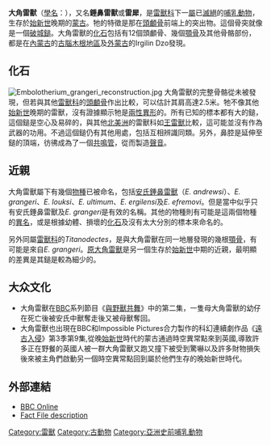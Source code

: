 {{Automatic taxobox
| name = 大角雷獸
| fossil_range =  {{Fossil range|Late Eocene|PS=晚[[始新世|始新世]]}}
| status = Fossil
| image = Embolotherium_andrewsi.jpg
| image_width = 250px
| image_caption = [[安氏錘鼻雷獸|安氏錘鼻雷獸]]的頭骨化石
| image2 = Embolotherium_andrewsi_reconstruction.JPG
| image2_width = 250px
| image2_caption = 藝術家的想象圖
| taxon = Embolotherium
| authority = [[Henry_Fairfield_Osborn|Osborn]], 1929
| subdivision_ranks = [[種|種]]
| subdivision = 
*見內文
}}
'''大角雷獸'''（[[學名|學名]]：''{{lang|la|Embolotherium}}''），又名'''錘鼻雷獸'''或'''雷犀'''，是[[雷獸科|雷獸科]]下一[[屬|屬]]已[[滅絕|滅絕]]的[[哺乳動物|哺乳動物]]，生存於[[始新世|始新世]]晚期的[[蒙古|蒙古]]。牠的特徵是那在[[頭顱骨|頭顱骨]]前端上的突出物。這個骨突就像是一個[[破城鎚|破城鎚]]。大角雷獸的[[化石|化石]]包括有12個頭顱骨、幾個[[顎骨|顎骨]]及其他骨骼部份，都是在[[內蒙古|內蒙古]]的[[古腦木根地區|古腦木根地區]]及[[外蒙古|外蒙古]]的Irgilin Dzo發現。

==化石==
[[File:Embolotherium_grangeri_reconstruction.jpg|left]]
大角雷獸的完整骨骼從未被發現，但若與其他[[雷獸科|雷獸科]]的[[頭顱骨|頭顱骨]]作出比較，可以估計其肩高達2.5米。牠不像其他[[始新世|始新世]]晚期的雷獸，沒有證據顯示牠是[[兩性異形|兩性異形]]的。所有已知的標本都有大的鎚，這個鎚是空心及易碎的，與其他[[北美洲|北美洲]]的雷獸科如[[王雷獸|王雷獸]]比較，這可能並沒有作為武器的功用。不過這個鎚仍有其他用處，包括互相辨識同類。另外，鼻腔是延伸至鎚的頂端，彷彿成為了一個[[共鳴管|共鳴管]]，從而製造[[聲音|聲音]]。

==近親==
大角雷獸屬下有幾個[[物種|物種]]已被命名，包括[[安氏錘鼻雷獸|安氏錘鼻雷獸]]（''E. andrewsi''）、''E. grangeri''、''E. louksi''、''E. ultimum''、''E. ergilensi''及''E. efremovi''。但是當中似乎只有安氏錘鼻雷獸及''E. grangeri''是有效的名稱。其他的物種則有可能是這兩個物種的[[異名|異名]]，或是根據幼體、損壞的[[化石|化石]]及沒有太大分別的標本來命名的。

另外同屬[[雷獸科|雷獸科]]的''Titanodectes''，是與大角雷獸在同一地層發現的幾根[[顎骨|顎骨]]，有可能是來自''E. grangeri''。[[原大角雷獸|原大角雷獸]]是另一個生存於[[始新世|始新世]]中期的近親，最明顯的差異是其鎚是較為細少的。
==大众文化==
* 大角雷獸在[[BBC|BBC]]系列節目《[[與野獸共舞|與野獸共舞]]》中的第二集，一隻母大角雷獸的幼仔在死亡後被安氏中獸奪走後又被母獸奪回。 
* 大角雷獸也出現在BBC和Impossible Pictures合力製作的科幻連續劇作品《[[遠古入侵|遠古入侵]]》第3季第9集,從晚[[始新世|始新世]]時代的蒙古通過時空異常點來到英國,導致許多正在野餐的英國人被一群大角雷獸又跑又撞下被受到驚嚇以及許多財物損失後來被主角們啟動另一個時空異常點回到屬於他們生存的晚始新世時代。

==外部連結==
*[http://www.bbc.co.uk/beasts/evidence/prog2/page4_2.shtml BBC Online]{{Wayback|url=http://www.bbc.co.uk/beasts/evidence/prog2/page4_2.shtml |date=20020918013954 }}
*[https://web.archive.org/web/20050527104920/http://www.abc.net.au/beasts/factfiles/factfiles/brontothere.htm Fact File description]

{{Wikispecies|Brontotheriidae}}
{{雷獸科}}
{{Taxonbar|from=Q133204}}
[[Category:雷獸|Category:雷獸]]
[[Category:古動物|Category:古動物]]
[[Category:亞洲史前哺乳動物|Category:亞洲史前哺乳動物]]